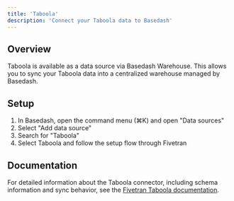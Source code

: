 ```yaml
---
title: 'Taboola'
description: 'Connect your Taboola data to Basedash'
---
```


## Overview

Taboola is available as a data source via Basedash Warehouse. This allows you to sync your Taboola data into a centralized warehouse managed by Basedash.

## Setup

1. In Basedash, open the command menu (⌘K) and open "Data sources"
2. Select "Add data source"
3. Search for "Taboola"
4. Select Taboola and follow the setup flow through Fivetran

## Documentation

For detailed information about the Taboola connector, including schema information and sync behavior, see the [Fivetran Taboola documentation](https://fivetran.com/docs/connectors/applications/taboola).
